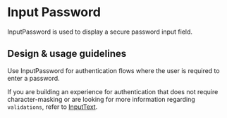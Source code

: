
<Meta title="Components/Forms and Inputs/InputPassword/Docs" />

# Input Password

InputPassword is used to display a secure password input field.

## Design & usage guidelines

Use InputPassword for authentication flows where the user is required to enter a
password.

If you are building an experience for authentication that does not require
character-masking or are looking for more information regarding `validations`,
refer to
[InputText](https://atlantis.getjobber.com/?path=/docs/components-forms-and-inputs-inputtext-docs--page#validation-message).
